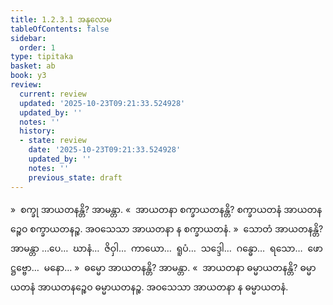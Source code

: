 ```yaml
---
title: 1.2.3.1 အနုလောမ
tableOfContents: false
sidebar:
  order: 1
type: tipitaka
basket: ab
book: y3
review:
  current: review
  updated: '2025-10-23T09:21:33.524928'
  updated_by: ''
  notes: ''
  history:
  - state: review
    date: '2025-10-23T09:21:33.524928'
    updated_by: ''
    notes: ''
    previous_state: draft
---
```



<ReviewStatus review={frontmatter.review} showDetails={true} />

<HypothesisAnnotation frontmatter={frontmatter} />

<DynamicBreadcrumb />

<Division number="14" book="y3" e="ch" v="33" p="79">

<Paragraph number="280" book="y3">
»  စက္ခု အာယတနန္တိ? အာမန္တာ.
</Paragraph>

<Paragraph number="281" book="y3">
«  အာယတနာ စက္ခာယတနန္တိ?
</Paragraph>

<Paragraph number="282" book="y3">
စက္ခာယတနံ အာယတနဉ္စေဝ စက္ခာယတနဉ္စ. အဝသေသာ အာယတနာ န စက္ခာယတနံ.
</Paragraph>

<Paragraph number="283" book="y3">
»  သောတံ အာယတနန္တိ?
</Paragraph>

<Paragraph number="284" book="y3">
အာမန္တာ …ပေ…  ဃာနံ…  ဇိဝှါ…  ကာယော…  ရူပံ…  သဒ္ဒေါ…  ဂန္ဓော…  ရသော…  ဖောဋ္ဌဗ္ဗော…  မနော…
</Paragraph>

<Paragraph number="285" book="y3">
»  ဓမ္မော အာယတနန္တိ? အာမန္တာ.
</Paragraph>

<Paragraph number="286" book="y3">
«  အာယတနာ ဓမ္မာယတနန္တိ?
</Paragraph>

<Paragraph number="287" book="y3">
ဓမ္မာယတနံ အာယတနဉ္စေဝ ဓမ္မာယတနဉ္စ. အဝသေသာ အာယတနာ န ဓမ္မာယတနံ.
</Paragraph>
</Division>